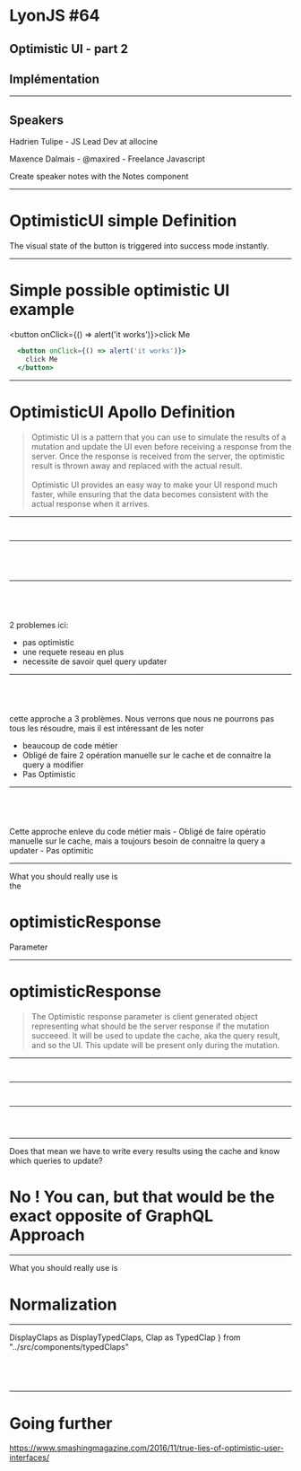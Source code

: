 

<Head>
  <title>LyonJS#64 - Optimistic UI - Graphql Implementation</title>
</Head>

# LyonJS #64
## Optimistic UI - part 2
## Implémentation

---

## Speakers

Hadrien Tulipe - JS Lead Dev at allocine

Maxence Dalmais - @maxired - Freelance Javascript

<Notes>
Create speaker notes with the Notes component
</Notes>

---

# OptimisticUI simple Definition

<Appear>
  <div>The visual state of the button is triggered into success mode instantly.</div>
</Appear>

---

# Simple possible optimistic UI example

<button onClick={() => alert('it works')}>click Me</button>

<CodeSurfer>

  ```jsx
    <button onClick={() => alert('it works')}>
      click Me
    </button>
  ```

</CodeSurfer>

---

# OptimisticUI Apollo Definition

> Optimistic UI is a pattern that you can use to simulate the results of a mutation and update the UI even before receiving a response from the server. Once the response is received from the server, the optimistic result is thrown away and replaced with the actual result.<br/><br/>
> Optimistic UI provides an easy way to make your UI respond much faster, while ensuring that the data becomes consistent with the actual response when it arrives.

---


<DisplayClaps />

<CodeSurfer>

  ```jsx file=../src/components/scalarClaps/DisplayClaps.js
  ```

  ```jsx 6,9 file=../src/components/scalarClaps/DisplayClaps.js
  ```

</CodeSurfer>

---


<div style={{display: 'flex', width: '100%', textAlign: 'center' }}>
  <div style={{flexBasis: '50%', display: 'flex', justifyContent: 'center' }}><DisplayClaps /></div>
  <div style={{flexBasis: '50%', display: 'flex', justifyContent: 'center'}}><Clap /></div>
</div>

<CodeSurferColumns>
  <Step>

  ```jsx file=../src/components/scalarClaps/DisplayClaps.js
  ```

  ```jsx file=../src/components/scalarClaps/Clap.js
  ```

  </Step>

  <Step>

  ```jsx file=../src/components/scalarClaps/DisplayClaps.js
  ```

  ```jsx 6,10 file=../src/components/scalarClaps/Clap.js
  ```

  </Step>

</CodeSurferColumns>

---


<div style={{display: 'flex', width: '100%', textAlign: 'center' }}>
  <div style={{flexBasis: '50%', display: 'flex', justifyContent: 'center' }}><DisplayClaps /></div>
  <div style={{flexBasis: '50%', display: 'flex', justifyContent: 'center'}}><ClapAndRefresh /></div>
</div>

<CodeSurferColumns>
  <Step>

  ```jsx file=../src/components/scalarClaps/DisplayClaps.js
  ```

  ```jsx file=../src/components/scalarClaps/ClapAndRefresh.js
  ```

  </Step>
  <Step>

  ```jsx file=../src/components/scalarClaps/DisplayClaps.js
  ```

  ```jsx 13 file=../src/components/scalarClaps/ClapAndRefresh.js
  ```

  </Step>
</CodeSurferColumns>

<Notes>
  2 problemes ici: 

   - pas optimistic
   - une requete reseau en plus
   - necessite de savoir quel query updater

</Notes>

---


<div style={{display: 'flex', width: '100%', textAlign: 'center' }}>
  <div style={{flexBasis: '50%', display: 'flex', justifyContent: 'center' }}><DisplayClaps /></div>
  <div style={{flexBasis: '50%', display: 'flex', justifyContent: 'center'}}><ClapAndUpdate /></div>
</div>

<CodeSurferColumns>
  <Step>

  ```jsx file=../src/components/scalarClaps/DisplayClaps.js
  ```

  ```jsx file=../src/components/scalarClaps/ClapAndUpdate.js
  ```

  </Step>

  <Step>

  ```jsx file=../src/components/scalarClaps/DisplayClaps.js
  ```

  ```jsx 13:21 file=../src/components/scalarClaps/ClapAndUpdate.js
  ```

  </Step>
</CodeSurferColumns>

<Notes>
cette approche a 3 problèmes.
Nous verrons que nous ne pourrons pas tous les résoudre, mais il est intéressant de les noter

 - beaucoup de code métier
 - Obligé de faire 2 opération manuelle sur le cache et de connaitre la query a modifier
 - Pas Optimistic

</Notes>

---


<div style={{display: 'flex', width: '100%', textAlign: 'center' }}>
  <div style={{flexBasis: '50%', display: 'flex', justifyContent: 'center' }}><DisplayClaps /></div>
  <div style={{flexBasis: '50%', display: 'flex', justifyContent: 'center'}}><ClapAndUpdateWithValue /></div>
</div>

<CodeSurferColumns>
  <Step>

  ```jsx title=server file=../api/scalarClaps/_handlers.js
  ```

  ```jsx file=../src/components/scalarClaps/ClapAndUpdateWithValue.js
  ```

  </Step>
  <Step>

  ```jsx 13,23:27 title=server file=../api/scalarClaps/_handlers.js
  ```

  ```jsx 7,13:20 file=../src/components/scalarClaps/ClapAndUpdateWithValue.js
  ```

  </Step>
</CodeSurferColumns>

<Notes>
Cette approche enleve du code métier mais
 - Obligé de faire opératio manuelle sur le cache, mais a toujours besoin de connaitre la query a updater
 - Pas optimitic
</Notes>

---
<div style={{display: 'flex', width: '100%', flexDirection: 'column', textAlign: 'center', height: '100%' }}>
<div style={{display: 'flex', width: '100%', textAlign: 'center' }}>
  <div style={{flexBasis: '50%', display: 'flex', justifyContent: 'center' }}><DisplayClaps /></div>
  <div style={{flexBasis: '50%', display: 'flex', justifyContent: 'center'}}><ClapAndUpdateWithValue /></div>
</div>

<div style={{ color: 'white', backgroundColor: '#011627', flexGrow: 1, display: 'flex', flexDirection: 'column', justifyContent: 'center' }}>
  <Appear>
    <div>What you should really use is</div>
    <div>the <h1>optimisticResponse</h1> Parameter</div>
  </Appear>
</div>
</div>

---

# optimisticResponse

> The Optimistic response parameter is client generated object representing what should be the server response if the mutation succeeed.
It will be used to update the cache, aka the query result, and so the UI.
This update will be present only during the mutation. 

---


<div style={{display: 'flex', width: '100%', textAlign: 'center' }}>
  <div style={{flexBasis: '50%', display: 'flex', justifyContent: 'center' }}><DisplayClaps /></div>
  <div style={{flexBasis: '50%', display: 'flex', justifyContent: 'center'}}><ClapAndUpdateOptimistically /></div>
</div>

<CodeSurfer>

  ```jsx file=../src/components/scalarClaps/ClapAndUpdateOptimistically.js
  ```

  ```jsx 13:21 file=../src/components/scalarClaps/ClapAndUpdateOptimistically.js
  ```

</CodeSurfer>

---


<div style={{display: 'flex', width: '100%', textAlign: 'center' }}>
  <div style={{flexBasis: '50%', display: 'flex', justifyContent: 'center' }}><DisplayClaps /></div>
  <div style={{flexBasis: '50%', display: 'flex', justifyContent: 'center'}}><ClapAndUpdateOptimisticallyWithValue /></div>
</div>

<CodeSurfer>

  ```jsx file=../src/components/scalarClaps/ClapAndUpdateOptimisticallyWithValue.js
  ```

  ```jsx 13:21 file=../src/components/scalarClaps/ClapAndUpdateOptimisticallyWithValue.js
  ```

</CodeSurfer>

---


<div style={{display: 'flex', width: '100%', textAlign: 'center' }}>
  <div style={{flexBasis: '50%', display: 'flex', justifyContent: 'center' }}><DisplayClaps /></div>
  <div style={{flexBasis: '50%', display: 'flex', justifyContent: 'center'}}><ClapAndUpdateOptimisticallyCorrectWithValue /></div>
</div>

<CodeSurfer>

  ```jsx file=../src/components/scalarClaps/ClapAndUpdateOptimisticallyCorrectWithValue.js
  ```

  ```jsx 11,16:18 file=../src/components/scalarClaps/ClapAndUpdateOptimisticallyCorrectWithValue.js
  ```

  ```jsx 19:26 file=../src/components/scalarClaps/ClapAndUpdateOptimisticallyCorrectWithValue.js
  ```

</CodeSurfer>

---

<div style={{position: 'absolute', bottom: '20%' }}>
  <Appear>
    <div>Does that mean we have to write every results using the cache and know which queries to update?</div>
    <h1>No ! You can, but that would be the exact opposite of GraphQL Approach</h1>
  </Appear>
</div>

---

<div style={{display: 'flex', width: '100%', flexDirection: 'column', textAlign: 'center', height: '100%' }}>
<div style={{display: 'flex', width: '100%', textAlign: 'center' }}>
  <div style={{flexBasis: '50%', display: 'flex', justifyContent: 'center' }}><DisplayClaps /></div>
  <div style={{flexBasis: '50%', display: 'flex', justifyContent: 'center'}}><ClapAndUpdateWithValue /></div>
</div>

<div style={{ color: 'white', backgroundColor: '#011627', flexGrow: 1, display: 'flex', flexDirection: 'column', justifyContent: 'center' }}>
  <Appear>
    <div>What you should really use is</div>
    <div><h1>Normalization</h1></div>
  </Appear>
</div>
</div>

---

  DisplayClaps as DisplayTypedClaps,
  Clap as TypedClap
} from "../src/components/typedClaps"

<div style={{display: 'flex', width: '100%', textAlign: 'center' }}>
  <div style={{flexBasis: '50%', display: 'flex', justifyContent: 'center' }}><DisplayTypedClaps /></div>
  <div style={{flexBasis: '50%', display: 'flex', justifyContent: 'center'}}><TypedClap /></div>
</div>

<CodeSurferColumns>
  <Step>

  ```jsx file=../src/components/typedClaps/DisplayClaps.js
  ```

  ```jsx file=../src/components/typedClaps/Clap.js
  ```

  </Step>

  <Step>

  ```jsx file=../src/components/typedClaps/DisplayClaps.js
  ```

  ```jsx 6,10 file=../src/components/typedClaps/Clap.js
  ```

  </Step>
</CodeSurferColumns>

---
# Going further

https://www.smashingmagazine.com/2016/11/true-lies-of-optimistic-user-interfaces/
